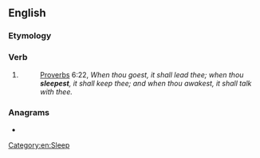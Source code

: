 ==English==

===Etymology===
{{suffix|sleep|est|lang=en}}

===Verb===
{{head|en|verb form}}

# {{en-archaic second-person singular of|sleep}}
#: {{RQ:Authorized Version}} [[Proverbs]] 6:22, ''When thou goest, it shall lead thee; when thou '''sleepest''', it shall keep thee; and when thou awakest, it shall talk with thee.''

===Anagrams===
* {{l|en|steeples}}

[[Category:en:Sleep]]